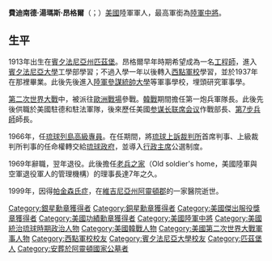 {{Unreferenced|time=2021-04-14T08:56:26+00:00}}
{{noteTA
|T=zh-hans:费迪南德·托马斯·昂格尔;zh-hant:費迪南德·湯瑪斯·昂格爾;
|1=zh-hans:托马斯; zh-hant:湯瑪斯;
}}
{{Infobox President
|name=費迪南德·湯瑪斯·昂格爾<br>Ferdinand Thomas Unger
|image=Ferdinand Thomas Unger.JPG
|image_size=250px
|caption=費迪南德·湯瑪斯·昂格爾
|birth_date= {{birth date|1914|10|28}}
|birth_place= {{flag|United States|1912}}[[賓夕法尼亞州|賓夕法尼亞州]][[匹茲堡|匹茲堡]]
|death_date= {{death date and age|1999|01|31|1914|10|28}}
|death_place= {{flag|United States}}[[維吉尼亞州|維吉尼亞州]][[阿靈頓郡_(維吉尼亞州)|阿靈頓郡]][[阿靈頓醫院|阿靈頓醫院]]
|nickname= 
|office       = [[File:Seal_of_High_Commissioner_of_the_Ryukyu_Islands.svg|25px]]第5任[[琉球列島高級專員|琉球列島高級專員]]
|term_start   = 1966年11月2日
|term_end     = 1969年1月18日
|1blankname   = 美國總統
|1namedata    = [[林登·B·詹森|林登·B·詹森]]→[[理查·尼克森|理查·尼克森]]
|predecessor  = [[阿爾伯特·沃森二世|阿爾伯特·沃森二世]]
|successor    = [[詹姆斯·班傑明·蘭珀特|詹姆斯·班傑明·蘭珀特]]
|allegiance={{flag|USA}}
|branch= {{flagicon|United States|army}} [[美國陸軍|美國陸軍]]
|serviceyears=1937年–1970年
|rank= [[File:US-O9_insignia.svg|30px]] [[中將|中將]]
|commands= 
|battles=
{{plainlist|
*[[第二次世界大戰|第二次世界大戰]]
*[[韓戰|韓戰]]
}}
|awards=
{{plainlist|
*[[File:Distinguished_Service_Medal_ribbon.svg|35px]] [[杰出服役勋章|杰出服役勋章]] (2)
*[[File:Silver_Star_ribbon.svg|35px]] [[銀星勳章|銀星勳章]]
*[[File:Legion_of_Merit_ribbon.svg|35px]] [[功績勳章_(美國)|功績勳章]] (5)
*[[File:Bronze_Star_ribbon.svg|35px]] [[銅星勳章|銅星勳章]] (2)
*[[File:Joint_Service_Commendation_Medal_ribbon.svg|35px]] [[陆军嘉奖勋章|陆军嘉奖勋章]] (2)
}}
|laterwork=
}}
'''費迪南德·湯瑪斯·昂格爾'''（{{lang-en|Ferdinand Thomas Unger}}；{{bd|1913年|10月28日|1999年|1月31日|catIdx=Unger}}）[[美國|美國]]陸軍軍人，最高軍銜為[[陸軍中將|陸軍中將]]。

==生平==
1913年出生在[[賓夕法尼亞州|賓夕法尼亞州]][[匹茲堡|匹茲堡]]。昂格爾早年時期希望成為一名[[工程師|工程師]]，進入[[賓夕法尼亞大學|賓夕法尼亞大學]]工學部學習；不過入學一年以後轉入[[西點軍校|西點軍校]]學習，並於1937年在那裡畢業。此後先後進入[[陸軍參謀統帥大學|陸軍參謀統帥大學]]等軍事學校，埋頭研究軍事學。

[[第二次世界大戰|第二次世界大戰]]中，被派往[[歐洲戰場|歐洲戰場]]參戰。[[韓戰|韓戰]]期間擔任第一炮兵軍隊長。此後先後供職於美國駐德和駐法軍隊，後來歷任美國[[参谋长联席会议|参谋长联席会议]]作戰部長、[[美國第7步兵師|第7步兵師]]師長。

1966年，任[[琉球列島高級專員|琉球列島高級專員]]。在任期間，將[[琉球上訴裁判所|琉球上訴裁判所]]首席判事、上級裁判所判事的任命權轉交給[[琉球政府|琉球政府]]，並導入[[行政主席_(琉球政府)|行政主席]]公選制度。

1969年辭職，翌年退役。此後擔任[[老兵之家|老兵之家]]（Old soldier's home，美國陸軍與空軍退役軍人的管理機構）的理事長達7年之久。

1999年，因得[[帕金森氏症|帕金森氏症]]，在[[維吉尼亞州|維吉尼亞州]][[阿靈頓郡_(維吉尼亞州)|阿靈頓郡]]的一家醫院逝世。

{{美國治理琉球時期高官}}
{{Authority control}}

{{DEFAULTSORT:Unger, Ferdinand Thomas}}
[[Category:銀星勳章獲得者|Category:銀星勳章獲得者]]
[[Category:銅星勳章獲得者|Category:銅星勳章獲得者]]
[[Category:美國傑出服役獎章獲得者|Category:美國傑出服役獎章獲得者]]
[[Category:美國功績勳章獲得者|Category:美國功績勳章獲得者]]
[[Category:美國陸軍中將|Category:美國陸軍中將]]
[[Category:美國統治琉球時期政治人物|Category:美國統治琉球時期政治人物]]
[[Category:美國韓戰人物|Category:美國韓戰人物]]
[[Category:美國第二次世界大戰軍事人物|Category:美國第二次世界大戰軍事人物]]
[[Category:西點軍校校友|Category:西點軍校校友]]
[[Category:賓夕法尼亞大學校友|Category:賓夕法尼亞大學校友]]
[[Category:匹茲堡人|Category:匹茲堡人]]
[[Category:安葬於阿靈頓國家公墓者|Category:安葬於阿靈頓國家公墓者]]